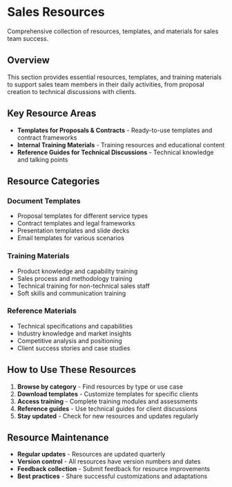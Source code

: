 # Sales Resources

Comprehensive collection of resources, templates, and materials for sales team success.

## Overview

This section provides essential resources, templates, and training materials to support sales team members in their daily activities, from proposal creation to technical discussions with clients.

## Key Resource Areas

- **Templates for Proposals & Contracts** - Ready-to-use templates and contract frameworks
- **Internal Training Materials** - Training resources and educational content
- **Reference Guides for Technical Discussions** - Technical knowledge and talking points

## Resource Categories

### Document Templates
- Proposal templates for different service types
- Contract templates and legal frameworks
- Presentation templates and slide decks
- Email templates for various scenarios

### Training Materials
- Product knowledge and capability training
- Sales process and methodology training
- Technical training for non-technical sales staff
- Soft skills and communication training

### Reference Materials
- Technical specifications and capabilities
- Industry knowledge and market insights
- Competitive analysis and positioning
- Client success stories and case studies

## How to Use These Resources

1. **Browse by category** - Find resources by type or use case
2. **Download templates** - Customize templates for specific clients
3. **Access training** - Complete training modules and assessments
4. **Reference guides** - Use technical guides for client discussions
5. **Stay updated** - Check for new resources and updates regularly

## Resource Maintenance

- **Regular updates** - Resources are updated quarterly
- **Version control** - All resources have version numbers and dates
- **Feedback collection** - Submit feedback for resource improvements
- **Best practices** - Share successful customizations and adaptations
